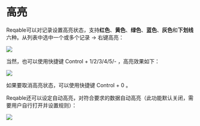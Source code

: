 # 高亮


Reqable可以对记录设置高亮状态，支持**红色**、**黄色**、**绿色**、**蓝色**、**灰色**和**下划线**六种。从列表中选中一个或多个记录 -> 右键高亮：

![](arts/highlight_01.png)

当然，也可以使用快捷键 <Shortcut>Control + 1/2/3/4/5/-</Shortcut> ，高亮效果如下：

![](arts/highlight_02.png)

如果要取消高亮状态，可以使用快捷键 <Shortcut>Control + 0</Shortcut> 。

Reqable还可以设定自动高亮，对符合要求的数据自动高亮（此功能默认关闭，需要用户自行打开并设置规则）：

![](arts/highlight_03.png)